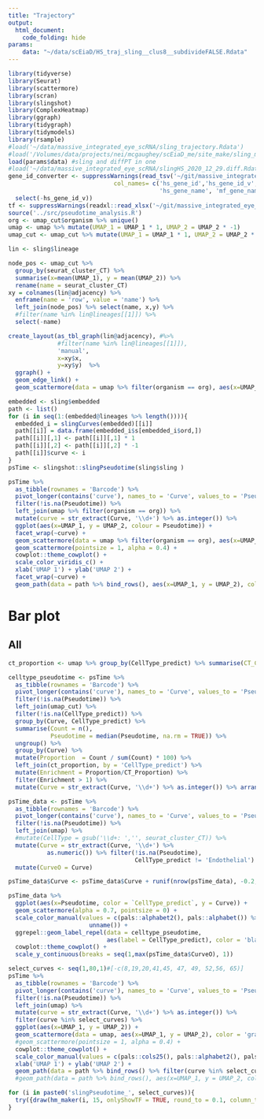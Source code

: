```yaml
---
title: "Trajectory"
output:
  html_document:
    code_folding: hide
params:
    data: "~/data/scEiaD/HS_traj_sling__clus8__subdivideFALSE.Rdata"
---
```



```r
library(tidyverse)
library(Seurat)
library(scattermore)
library(scran)
library(slingshot)
library(ComplexHeatmap)
library(ggraph)
library(tidygraph)
library(tidymodels)
library(rsample)
#load('~/data/massive_integrated_eye_scRNA/sling_trajectory.Rdata')
#load('/Volumes/data/projects/nei/mcgaughey/scEiaD_me/site_make/sling_mus.Rdata')
load(params$data) #sling and diffPT in one
#load('~/data/massive_integrated_eye_scRNA/slingHS_2020_12_29.diff.Rdata')
gene_id_converter <- suppressWarnings(read_tsv('~/git/massive_integrated_eye_scRNA//data/ensembl_biomart_human2mouse_macaque.tsv', skip = 1,
                              col_names= c('hs_gene_id','hs_gene_id_v', 'mm_gene_id', 'mf_gene_id',
                                           'hs_gene_name', 'mf_gene_name', 'mm_gene_name')) %>%
  select(-hs_gene_id_v))
tf <- suppressWarnings(readxl::read_xlsx('~/git/massive_integrated_eye_scRNA//data/1-s2.0-S0092867418301065-mmc2.xlsx', skip = 1, sheet = 'Table S1. Related to Figure 1B'))
source('../src/pseudotime_analysis.R')
org <- umap_cut$organism %>% unique()
umap <- umap %>% mutate(UMAP_1 = UMAP_1 * 1, UMAP_2 = UMAP_2 * -1)
umap_cut <- umap_cut %>% mutate(UMAP_1 = UMAP_1 * 1, UMAP_2 = UMAP_2 * -1)
```

```r

lin <- sling$lineage

node_pos <- umap_cut %>%
  group_by(seurat_cluster_CT) %>% 
  summarise(x=mean(UMAP_1), y = mean(UMAP_2)) %>% 
  rename(name = seurat_cluster_CT)
xy = colnames(lin@adjacency) %>% 
  enframe(name = 'row', value = 'name') %>% 
  left_join(node_pos) %>% select(name, x,y) %>% 
  #filter(name %in% lin@lineages[[1]]) %>% 
  select(-name)

create_layout(as_tbl_graph(lin@adjacency), #%>% 
              #filter(name %in% lin@lineages[[1]]),
              'manual', 
              x=xy$x, 
              y=xy$y)  %>% 
  ggraph() + 
  geom_edge_link() +
  geom_scattermore(data = umap %>% filter(organism == org), aes(x=UMAP_1, y=UMAP_2, color = CellType_predict)) + geom_edge_link(color = 'black') + geom_node_point(color = 'black', size = 3) + scale_color_manual(values = c(pals::alphabet2(), pals::alphabet()) %>% unname()) + cowplot::theme_cowplot()
```

```r
embedded <- sling$embedded
path <- list()
for (i in seq(1:(embedded@lineages %>% length()))){
  embedded_i = slingCurves(embedded)[[i]]
  path[[i]] = data.frame(embedded_i$s[embedded_i$ord,]) 
  path[[i]][,1] <- path[[i]][,1] * 1
  path[[i]][,2] <- path[[i]][,2] * -1
  path[[i]]$curve <- i
}
psTime <- slingshot::slingPseudotime(sling$sling )

psTime %>% 
  as_tibble(rownames = 'Barcode') %>% 
  pivot_longer(contains('curve'), names_to = 'Curve', values_to = 'Pseudotime') %>% 
  filter(!is.na(Pseudotime)) %>% 
  left_join(umap %>% filter(organism == org)) %>% 
  mutate(curve = str_extract(Curve, '\\d+') %>% as.integer()) %>% 
  ggplot(aes(x=UMAP_1, y = UMAP_2, colour = Pseudotime)) + 
  facet_wrap(~curve) + 
  geom_scattermore(data = umap %>% filter(organism == org), aes(x=UMAP_1, y = UMAP_2), color = 'gray', pointsize = 0.1, alpha = 0.4) + 
  geom_scattermore(pointsize = 1, alpha = 0.4) + 
  cowplot::theme_cowplot() + 
  scale_color_viridis_c() + 
  xlab('UMAP 1') + ylab('UMAP 2') +
  facet_wrap(~curve) + 
  geom_path(data = path %>% bind_rows(), aes(x=UMAP_1, y = UMAP_2), color = 'red', size = 1) 

```

# Bar plot
## All
```r
ct_proportion <- umap %>% group_by(CellType_predict) %>% summarise(CT_Count = n()) %>% mutate(CT_Proportion = CT_Count/sum(CT_Count) * 100)

celltype_pseudotime <- psTime %>% 
  as_tibble(rownames = 'Barcode') %>% 
  pivot_longer(contains('curve'), names_to = 'Curve', values_to = 'Pseudotime') %>% 
  filter(!is.na(Pseudotime)) %>% 
  left_join(umap_cut) %>% 
  filter(!is.na(CellType_predict)) %>% 
  group_by(Curve, CellType_predict) %>% 
  summarise(Count = n(), 
            Pseudotime = median(Pseudotime, na.rm = TRUE)) %>% 
  ungroup() %>% 
  group_by(Curve) %>% 
  mutate(Proportion  = Count / sum(Count) * 100) %>% 
  left_join(ct_proportion, by = 'CellType_predict') %>% 
  mutate(Enrichment = Proportion/CT_Proportion) %>% 
  filter(Enrichment > 1) %>% 
  mutate(Curve = str_extract(Curve, '\\d+') %>% as.integer()) %>% arrange(Curve, Pseudotime) %>% data.frame()

psTime_data <- psTime %>% 
  as_tibble(rownames = 'Barcode') %>% 
  pivot_longer(contains('curve'), names_to = 'Curve', values_to = 'Pseudotime') %>% 
  filter(!is.na(Pseudotime)) %>% 
  left_join(umap) %>% 
  #mutate(CellType = gsub('\\d+: ','', seurat_cluster_CT)) %>% 
  mutate(Curve = str_extract(Curve, '\\d+') %>% 
           as.numeric()) %>% filter(!is.na(Pseudotime), 
                                    CellType_predict != 'Endothelial') %>% 
  mutate(CurveO = Curve)

psTime_data$Curve <- psTime_data$Curve + runif(nrow(psTime_data), -0.2, 0.2)

psTime_data %>% 
  ggplot(aes(x=Pseudotime, color = `CellType_predict`, y = Curve)) + 
  geom_scattermore(alpha = 0.7, pointsize = 0) + 
  scale_color_manual(values = c(pals::alphabet2(), pals::alphabet()) %>% 
                       unname()) + 
  ggrepel::geom_label_repel(data = celltype_pseudotime, 
                            aes(label = CellType_predict), color = 'black') +
  cowplot::theme_cowplot() +
  scale_y_continuous(breaks = seq(1,max(psTime_data$CurveO), 1))
```

```r
select_curves <- seq(1,80,1)#[-c(8,19,20,41,45, 47, 49, 52,56, 65)]
psTime %>% 
  as_tibble(rownames = 'Barcode') %>% 
  pivot_longer(contains('curve'), names_to = 'Curve', values_to = 'Pseudotime') %>% 
  filter(!is.na(Pseudotime)) %>% 
  left_join(umap) %>% 
  mutate(curve = str_extract(Curve, '\\d+') %>% as.integer()) %>% 
  filter(curve %in% select_curves) %>% 
  ggplot(aes(x=UMAP_1, y = UMAP_2)) + 
  geom_scattermore(data = umap, aes(x=UMAP_1, y = UMAP_2), color = 'gray', pointsize = 0.1, alpha = 0.4) + 
  #geom_scattermore(pointsize = 1, alpha = 0.4) + 
  cowplot::theme_cowplot() + 
  scale_color_manual(values = c(pals::cols25(), pals::alphabet2(), pals::glasbey()) %>% unname()) +
  xlab('UMAP 1') + ylab('UMAP 2') +
  geom_path(data = path %>% bind_rows() %>% filter(curve %in% select_curves), aes(x=UMAP_1, y = UMAP_2, color = as.factor(curve), group = curve), size = 1) 
  #geom_path(data = path %>% bind_rows(), aes(x=UMAP_1, y = UMAP_2, color = as.factor(curve), group = curve), size = 1) 
```

```r
for (i in paste0('slingPseudotime_', select_curves)){
  try({draw(hm_maker(i, 15, onlyShowTF = TRUE, round_to = 0.1, column_title = i) )})
}
```
